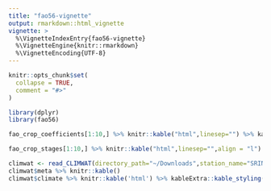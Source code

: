 ```yaml
---
title: "fao56-vignette"
output: rmarkdown::html_vignette
vignette: >
  %\VignetteIndexEntry{fao56-vignette}
  %\VignetteEngine{knitr::rmarkdown}
  %\VignetteEncoding{UTF-8}
---
```


```r
knitr::opts_chunk$set(
  collapse = TRUE,
  comment = "#>"
)
```

```r
library(dplyr)
library(fao56)
```

```r
fao_crop_coefficients[1:10,] %>% knitr::kable("html",linesep="") %>% kableExtra::kable_styling(font_size=8)

fao_crop_stages[1:10,] %>% knitr::kable("html",linesep="",align = "l") %>% kableExtra::kable_styling(font_size=8)
```

```r
climwat <- read_CLIMWAT(directory_path="~/Downloads",station_name="SRINAGAR")
climwat$meta %>% knitr::kable()
climwat$climate %>% knitr::kable('html') %>% kableExtra::kable_styling(font_size=8)
```

